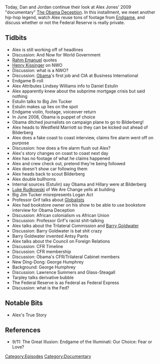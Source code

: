 {{DEFAULTSORT:
    #_EPISODE_0230B:Obama Deception, Part 2
}}{{Episode
    | title           = Obama Deception, Part 2
    | caption         = Listen to this episode on [https://knowledgefight.libsyn.com/knowledge-fight-obama-deception-part-2 Libsyn] [https://open.spotify.com/episode/6yoHyaz9UqctOBm78TiHcx Spotify], Read the [[Transcript/230B: Obama Deception, Part 2|Unofficial Transcript]]
    | episodeNumber   = 230B
    | length          = 01:58:22
    | airDate         = November 20, 2018
    | episodeType     = [[:Category:Documentary|Documentary]]
    | appearance      = [[Webster Tarpley]], [[Gerald Celente]], [[Big Jim Tucker]], [[Gideon Rachman]], [[Rahm Emanuel]], [[Henry Kissinger]], [[Daniel Estulin]], [[Lindsey Williams]], [[George Noory]], [[Luke Rudkowski]], [[Professor Grif]], [[Barry Goldwater]], [[George Humphrey]], [[Lawrence Summers]]
    | previousEpisode = [[230A: Obama Deception, Part 1]]
    | nextEpisode     = [[230C: Obama Deception, Part 3]]
}}

{{Stub}}

Today, Dan and Jordan continue their look at Alex Jones' 2009 "documentary" [[The Obama Deception]]. In this installment, we meet another hip-hop legend, watch Alex reuse tons of footage from [[Endgame]], and discuss whether or not the Federal Reserve is really private.

==Tidbits==

*Alex is still working off of headlines
*Discussion: And Now for World Government
*[[Rahm Emanuel]] quotes
*[[Henry Kissinger]] on NWO
*Discussion: what is a NWO?
*Discussion: [[Barack Obama|Obama]]'s first job and CIA at Business International
*Endgame B-roll
*Alex Attributes Lindsey Williams info to Daniel Estulin
*Alex apparently knew about the subprime mortgage crisis but said nothing
*Estulin talks to Big Jim Tucker
*Estulin makes up lies on the spot
*Endgame violin, footage, voiceover return
*In June 2008, Obama is puppet of choice
*Obama ditched journalists on campaign plane to go to Bilderberg!
*Alex heads to Westfield Marriott so they can be kicked out ahead of Bilderberg
*Alex does a fake coast to coast interview, claims fire alarm went off on purpose
*Discussion: how does a fire alarm flush out Alex?
*Alex's story changes on coast to coast next day
*Alex has no footage of what he claims happened
*Alex and crew check out, pretend they're being followed
*Alex doesn't show car following them
*Alex heads back to scout Bilderberg
*Alex double bullhorns
*Internal sources (Estulin) say Obama and Hillary were at Bilderberg
*[[Luke Rudkowski]] of We Are Change yells at building
*Big Jim Tucker misrepresents Logan Act
*Professor Grif talks about [[Globalists]]
*Alex had bookstore owner on his show to be able to use bookstore interview for Obama Deception
*Discussion: African colonialism vs African Union
*Discussion: Professor Grif's racist shit-talking
*Alex talks about the Trilateral Commission and [[Barry Goldwater]]
*Discussion: Barry Goldwater is bat shit crazy
*Barry Goldwater invented Antsy Pants
*Alex talks about the Council on Foreign Relations
*Discussion: CFR Timeline
*Discussion: CFR membership
*Discussion: Obama's CFR/Trilateral Cabinet members
*New Ding-Dong: George Humphrey
*Background: George Humphrey
*Discussion: Lawrence Summers and Glass-Steagall
*Tarpley talks derivative bubble
*The Federal Reserve is as Federal as Federal Express
*Discussion: what is the Fed?

==Notable Bits==

*Alex's True Story

==References==

*9/11: The Great Illusion: Endgame of the Illuminati: Our Choice: Fear or Love?

[[Category:Episodes]]
[[Category:Documentary]]
